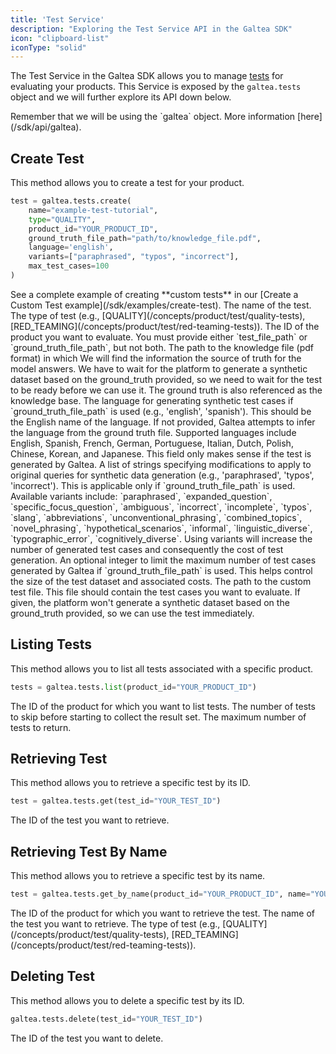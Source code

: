 ```yaml
---
title: 'Test Service'
description: "Exploring the Test Service API in the Galtea SDK"
icon: "clipboard-list"
iconType: "solid"
---
```


The Test Service in the Galtea SDK allows you to manage [tests](/concepts/product/test) for evaluating your products.
This Service is exposed by the `galtea.tests` object and we will further explore its API down below.

<Info>
  Remember that we will be using the `galtea` object. More information [here](/sdk/api/galtea).
</Info>

## Create Test

This method allows you to create a test for your product.

```python
test = galtea.tests.create(
    name="example-test-tutorial",
    type="QUALITY",
    product_id="YOUR_PRODUCT_ID",
    ground_truth_file_path="path/to/knowledge_file.pdf",
    language='english',
    variants=["paraphrased", "typos", "incorrect"],
    max_test_cases=100
)
```

<Info>
  See a complete example of creating **custom tests** in our [Create a Custom Test example](/sdk/examples/create-test).
</Info>

<ResponseField name="name" type="string" required>
  The name of the test.
</ResponseField>

<ResponseField name="type" type="string" required>
  The type of test (e.g., [QUALITY](/concepts/product/test/quality-tests), [RED_TEAMING](/concepts/product/test/red-teaming-tests)).
</ResponseField>

<ResponseField name="product_id" type="string" required>
  The ID of the product you want to evaluate.
</ResponseField>

<Note>
  You must provide either `test_file_path` or `ground_truth_file_path`, but not both.
</Note>

<ResponseField name="ground_truth_file_path" type="string">
  The path to the knowledge file (pdf format) in which We will find the information the source of truth for the model answers.
  We have to wait for the platform to generate a synthetic dataset based on the ground_truth provided, so we need to wait for the test to be ready before we can use it.

  <Note>
    The ground truth is also referenced as the knowledge base.
  </Note>
</ResponseField>

<ResponseField name="language" type="string">
  The language for generating synthetic test cases if `ground_truth_file_path` is used (e.g., 'english', 'spanish'). This should be the English name of the language. If not provided, Galtea attempts to infer the language from the ground truth file. Supported languages include English, Spanish, French, German, Portuguese, Italian, Dutch, Polish, Chinese, Korean, and Japanese.
  <Note>
    This field only makes sense if the test is generated by Galtea.
  </Note>
</ResponseField>

<ResponseField name="variants" type="list[string]">
  A list of strings specifying modifications to apply to original queries for synthetic data generation (e.g., 'paraphrased', 'typos', 'incorrect'). This is applicable only if `ground_truth_file_path` is used. Available variants include: `paraphrased`, `expanded_question`, `specific_focus_question`, `ambiguous`, `incorrect`, `incomplete`, `typos`, `slang`, `abbreviations`, `unconventional_phrasing`, `combined_topics`, `novel_phrasing`, `hypothetical_scenarios`, `informal`, `linguistic_diverse`, `typographic_error`, `cognitively_diverse`.
  <Note>
    Using variants will increase the number of generated test cases and consequently the cost of test generation.
  </Note>
</ResponseField>

<ResponseField name="max_test_cases" type="int">
  An optional integer to limit the maximum number of test cases generated by Galtea if `ground_truth_file_path` is used. This helps control the size of the test dataset and associated costs.
</ResponseField>

<ResponseField name="test_file_path" type="string">
  The path to the custom test file.
  This file should contain the test cases you want to evaluate.
  If given, the platform won't generate a synthetic dataset based on the ground_truth provided, so we can use the test immediately.
</ResponseField>

## Listing Tests

This method allows you to list all tests associated with a specific product.

```python
tests = galtea.tests.list(product_id="YOUR_PRODUCT_ID")
```

<ResponseField name="product_id" type="string" required>
  The ID of the product for which you want to list tests.
</ResponseField>

<ResponseField name="offset" type="int">
  The number of tests to skip before starting to collect the result set.
</ResponseField>

<ResponseField name="limit" type="int">
  The maximum number of tests to return.
</ResponseField>

## Retrieving Test

This method allows you to retrieve a specific test by its ID.

```python
test = galtea.tests.get(test_id="YOUR_TEST_ID")
```

<ResponseField name="test_id" type="string" required>
  The ID of the test you want to retrieve.
</ResponseField>

## Retrieving Test By Name
This method allows you to retrieve a specific test by its name.


```python
test = galtea.tests.get_by_name(product_id="YOUR_PRODUCT_ID", name="YOUR_TEST_ID")
```

<ResponseField name="product_id" type="string" required>
  The ID of the product for which you want to retrieve the test.
</ResponseField>

<ResponseField name="name" type="string" required>
  The name of the test you want to retrieve.
</ResponseField>

<ResponseField name="type" type="string">
  The type of test (e.g., [QUALITY](/concepts/product/test/quality-tests), [RED_TEAMING](/concepts/product/test/red-teaming-tests)).
</ResponseField>

## Deleting Test

This method allows you to delete a specific test by its ID.

```python
galtea.tests.delete(test_id="YOUR_TEST_ID")
```

<ResponseField name="test_id" type="string" required>
  The ID of the test you want to delete.
</ResponseField>

